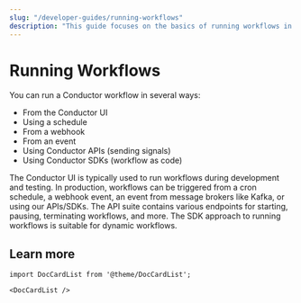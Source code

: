 ```yaml
---
slug: "/developer-guides/running-workflows"
description: "This guide focuses on the basics of running workflows in Orkes Conductor, including running from UI, creating automated schedules, and sending signals."
---
```


# Running Workflows

You can run a Conductor workflow in several ways:

* From the Conductor UI
* Using a schedule
* From a webhook
* From an event
* Using Conductor APIs (sending signals)
* Using Conductor SDKs (workflow as code)

The Conductor UI is typically used to run workflows during development and testing. In production, workflows can be triggered from a cron schedule, a webhook event, an event from message brokers like Kafka, or using our APIs/SDKs. The API suite contains various endpoints for starting, pausing, terminating workflows, and more. The SDK approach to running workflows is suitable for dynamic workflows.


## Learn more

```mdx-code-block
import DocCardList from '@theme/DocCardList';

<DocCardList />
```